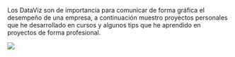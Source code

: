 Los DataViz son de importancia para comunicar de forma gráfica el desempeño de una empresa, a continuación muestro proyectos personales que he desarrollado en cursos y algunos tips que he aprendido en proyectos de forma profesional.

![](images/power_BI_1)
